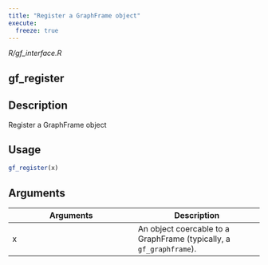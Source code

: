 ```yaml
---
title: "Register a GraphFrame object"
execute:
  freeze: true
---
```


*R/gf_interface.R*

## gf_register

## Description
Register a GraphFrame object 


## Usage
```r
gf_register(x) 
```

## Arguments
|Arguments|Description|
|---|---|
| x | An object coercable to a GraphFrame (typically, a `gf_graphframe`). |







